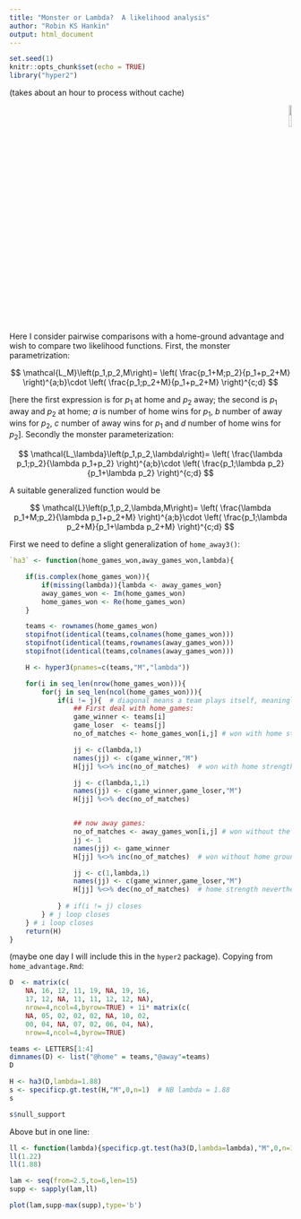 ```yaml
---
title: "Monster or Lambda?  A likelihood analysis"
author: "Robin KS Hankin"
output: html_document
---
```


```r
set.seed(1)
knitr::opts_chunk$set(echo = TRUE)
library("hyper2")
```

(takes about an hour to process without cache)

<p style="text-align: right;">
![](`r system.file("help/figures/hyper2.png", package = "hyper2")`){width=10%}
</p>



Here I consider pairwise comparisons with a home-ground advantage and
wish to compare two likelihood functions.  First, the monster parametrization:

$$
\mathcal{L_M}\left(p_1,p_2,M\right)=
\left(
\frac{p_1+M;p_2}{p_1+p_2+M}
\right)^{a;b}\cdot
\left(
\frac{p_1;p_2+M}{p_1+p_2+M}
\right)^{c;d}
$$

[here the first expression is for $p_1$ at home and $p_2$ away; the
second is $p_1$ away and $p_2$ at home; $a$ is number of home wins for
$p_1$, $b$ number of away wins for $p_2$, $c$ number of away wins for
$p_1$ and $d$ number of home wins for $p_2$].   Secondly the monster
parameterization:


$$
\mathcal{L_\lambda}\left(p_1,p_2,\lambda\right)=
\left(
\frac{\lambda p_1;p_2}{\lambda p_1+p_2}
\right)^{a;b}\cdot
\left(
\frac{p_1;\lambda p_2}{p_1+\lambda p_2}
\right)^{c;d}
$$


A suitable generalized function would be

$$
\mathcal{L}\left(p_1,p_2,\lambda,M\right)=
\left(
\frac{\lambda p_1+M;p_2}{\lambda p_1+p_2+M}
\right)^{a;b}\cdot
\left(
\frac{p_1;\lambda p_2+M}{p_1+\lambda p_2+M}
\right)^{c;d}
$$




First we need to define a slight generalization of `home_away3()`:

```r
`ha3` <- function(home_games_won,away_games_won,lambda){

    if(is.complex(home_games_won)){
        if(missing(lambda)){lambda <- away_games_won}
        away_games_won <- Im(home_games_won)
        home_games_won <- Re(home_games_won) 
    }

    teams <- rownames(home_games_won)
    stopifnot(identical(teams,colnames(home_games_won)))
    stopifnot(identical(teams,rownames(away_games_won)))
    stopifnot(identical(teams,colnames(away_games_won)))

    H <- hyper3(pnames=c(teams,"M","lambda"))

    for(i in seq_len(nrow(home_games_won))){
        for(j in seq_len(ncol(home_games_won))){
            if(i != j){  # diagonal means a team plays itself, meaningless.
                ## First deal with home_games:
                game_winner <- teams[i]
                game_loser  <- teams[j]
                no_of_matches <- home_games_won[i,j] # won with home strength helping

                jj <- c(lambda,1)
                names(jj) <- c(game_winner,"M")
                H[jj] %<>% inc(no_of_matches)  # won with home strength helping

                jj <- c(lambda,1,1)
                names(jj) <- c(game_winner,game_loser,"M")
                H[jj] %<>% dec(no_of_matches)


                ## now away games:
                no_of_matches <- away_games_won[i,j] # won without the benefit of home strength
                jj <- 1
                names(jj) <- game_winner
                H[jj] %<>% inc(no_of_matches)  # won without home ground helping...

                jj <- c(1,lambda,1)
                names(jj) <- c(game_winner,game_loser,"M")
                H[jj] %<>% dec(no_of_matches)  # home strength nevertheless on denominator
                                
            } # if(i != j) closes
        } # j loop closes
    } # i loop closes
    return(H)
}
```


(maybe one day I will include this in the `hyper2` package).  Copying
from `home_advantage.Rmd`:


```r
D  <- matrix(c(
    NA, 16, 12, 11, 19, NA, 19, 16,
    17, 12, NA, 11, 11, 12, 12, NA),
    nrow=4,ncol=4,byrow=TRUE) + 1i* matrix(c(
    NA, 05, 02, 02, 02, NA, 10, 02,
    00, 04, NA, 07, 02, 06, 04, NA),
    nrow=4,ncol=4,byrow=TRUE)

teams <- LETTERS[1:4]
dimnames(D) <- list("@home" = teams,"@away"=teams)
D
```


```r
H <- ha3(D,lambda=1.88)
s <- specificp.gt.test(H,"M",0,n=1)  # NB lambda = 1.88
s
```


```r
s$null_support
```


Above but in one line:

```r
ll <- function(lambda){specificp.gt.test(ha3(D,lambda=lambda),"M",0,n=1)$null_support}
ll(1.22)
ll(1.88)
```


```r
lam <- seq(from=2.5,to=6,len=15)
supp <- sapply(lam,ll)
```

```r
plot(lam,supp-max(supp),type='b')
```